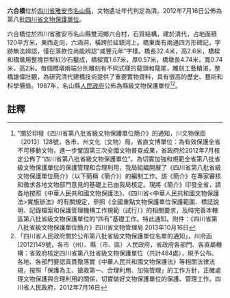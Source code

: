 {{msg:四川省文物保護單位
|名稱 = 六合橋
|編號 = 276
|圖片 = 
|級別 = S8
|分類 = 
|時代 = [[清代|清代]]
|地点 = [[四川省|四川省]][[雅安市|雅安市]][[名山縣|名山縣]]
|坐標 =
|登錄 = 2012年7月16日
}}
'''六合橋'''位於[[四川省|四川省]][[雅安市|雅安市]][[名山縣|名山縣]]，文物遺址年代判定為清。2012年7月16日公佈為第八批[[四川省文物保護單位|四川省文物保護單位]]。

六合橋位於四川省雅安市名山縣雙河鄉六合村，石質結構，建於清代，占地面積120平方米，東西走向，六涵洞，橫跨於延鎮河上。橋東面有兩通四方形碑記，字跡無法辨認，僅在落款位尚能辨認“咸豐元年”字樣。橋長32.4米，高2.6米，橋樑和橋墩用整塊巨型紅沙石鑿成，橋樑寬1.67米，厚0.57米，橋墩長4.74米，寬0.74米，高2米。每個橋墩兩端分別雕刻有不同式樣的龍頭和龍尾，雕刻工藝精湛，整橋雄偉壯觀，為研究清代建橋技術提供了重要實物資料，具有很高的歷史、藝術和科學價值。1987年，名山縣[[人民政府|人民政府]]公佈為縣級文物保護單位<ref>"關於印發《四川省第八批省級文物保護單位簡介》的通知，川文物保函〔2013〕128號，各市、州文化（文物）局，省直文博單位：為有效保護全省不可移動文物，進一步鞏固第三次全國文物普查成果，省政府於2012年7月核定公佈了“四川省第八批省級文物保護單位”。為切實加強和規範全省第八批省級文物保護單位的保護管理和合理利用，我局組織開展了《四川省第八批省級文物保護單位簡介》（以下簡稱《簡介》）的編制工作。該《簡介》在專家審核和徵求各地文物部門意見的基礎上已由我局核定。現將《簡介》印發全省，請各地按照《中華人民共和國文物保護法》、《四川省<中華人民共和國文物保護法>實施辦法》的有關規定，參照《全國重點文物保護單位保護範圍、標誌說明、記錄檔案和保護管理機構工作規範（試行）》的相關要求，及時完善本轄區第八批省級文物保護單位的“四有”基礎工作。特此通知。附件：《四川省第八批省級文物保護單位簡介》四川省文物管理局  2013年10月16日</ref><ref>「四川省人民政府關於公布第八批省級文物保護單位名單的通知」，川府函[2012]149號，各市（州）、縣（市、區）人民政府，省政府各部門、各直屬機構：省政府核定四川省第八批省級文物保護單位（共計484處），現予公布。各地、各部門要認真貫徹落實《中華人民共和國文物保護法》等相關法律法規，按照「保護為主、搶救第一、合理利用、加強管理」的工作方針，正確處理文物保護與合理利用的關係，切實做好文物保護單位的保護、管理工作。四川省人民政府，2012年7月16日</ref>。

==註釋==
{{reflist}}